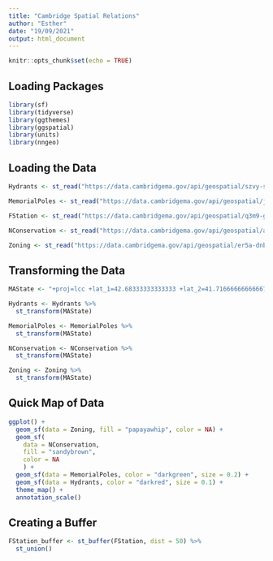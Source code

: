 ```yaml
---
title: "Cambridge Spatial Relations"
author: "Esther"
date: "19/09/2021"
output: html_document
---
```


```r
knitr::opts_chunk$set(echo = TRUE)
```

## Loading Packages

```r

library(sf)
library(tidyverse)
library(ggthemes)
library(ggspatial)
library(units)
library(nngeo)

```

## Loading the Data

```r

Hydrants <- st_read("https://data.cambridgema.gov/api/geospatial/szvy-s7ga?method=export&format=KML", quiet=TRUE)

MemorialPoles <- st_read("https://data.cambridgema.gov/api/geospatial/j2pj-hhcb?method=export&format=KML", quiet=TRUE)

FStation <- st_read("https://data.cambridgema.gov/api/geospatial/q3m9-gvcq?method=export&format=KML", quiet = TRUE)

NConservation <- st_read("https://data.cambridgema.gov/api/geospatial/ahi8-a7we?method=export&format=KML", quiet=TRUE)

Zoning <- st_read("https://data.cambridgema.gov/api/geospatial/er5a-dnb4?method=export&format=KML", quiet=TRUE)

```
## Transforming the Data

```r

MAState <- "+proj=lcc +lat_1=42.68333333333333 +lat_2=41.71666666666667 +lat_0=41 +lon_0=-71.5 +x_0=200000 +y_0=750000 +ellps=GRS80 +units=m +no_defs"

Hydrants <- Hydrants %>%
  st_transform(MAState)

MemorialPoles <- MemorialPoles %>%
  st_transform(MAState)

NConservation <- NConservation %>%
  st_transform(MAState)

Zoning <- Zoning %>%
  st_transform(MAState)

```


## Quick Map of Data

```r

ggplot() +
  geom_sf(data = Zoning, fill = "papayawhip", color = NA) +
  geom_sf(
    data = NConservation, 
    fill = "sandybrown",
    color = NA 
    ) +
  geom_sf(data = MemorialPoles, color = "darkgreen", size = 0.2) +
  geom_sf(data = Hydrants, color = "darkred", size = 0.1) +
  theme_map() +
  annotation_scale()

```


## Creating a Buffer

```r

FStation_buffer <- st_buffer(FStation, dist = 50) %>%
  st_union()

```










